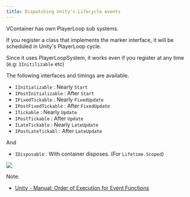 ```yaml
---
title: Dispatching Unity's Lifecycle events
---
```


VContainer has own PlayerLoop sub systems.

If you register a class that implements the marker interface, it will be scheduled in Unity's PlayerLoop cycle.

Since it uses PlayerLoopSystem, it works even if you register at any time (e.g: `IInitilizable` etc)


The following interfaces and timings are available.

- `IInitializable`     : Nearly `Start`
- `IPostInitializable` : After `Start`
- `IFixedTickable`     : Nearly `FixedUpdate`
- `IPostFixedTickable` : After `FixedUpdate`
- `ITickable`          : Nearly `Update`
- `IPostTickable`      : After `Update`
- `ILateTickable`      : Nearly `LateUpdate`
- `IPostLateTickabl`   : After `LateUpdate`

And

- `IDisposable` : With container disposes. (For `Lifetime.Scoped`)

![](./assets/lifecycle_diagram.png)

Note:
- [Unity - Manual: Order of Execution for Event Functions](https://docs.unity3d.com/Manual/ExecutionOrder.html)
